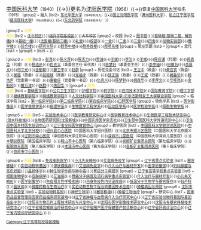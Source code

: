 {{Navbox
|name=中国医科大学
|imageleft=
|title=[[中国医科大学|<font color="#F1DA16">中国医科大学</font>]]
|titlestyle = background:#B70031; color: #ffffff
|groupstyle = background:#B70031;
|liststyle = background:#F1DA16;
|belowstyle =background:#B70031;
|listclass=hlist

|group1 = <font color="#F1DA16">历史</font>
|list1 = {{Navbox subgroup
|groupstyle = background:#e5e5e5;font-weight:normal;
|group1 = 中国医大沿革
|list1 = [[中国工农红军军医学校]]和<small>（1931）</small>{{→}}[[中国工农红军卫生学校]]<small>（1932）</small>{{→}}[[中国医科大学]]<small>（1940）</small>{{→}}更名为[[沈阳医学院]]<small>（1956）{{→}}恢复[[中国医科大学]]校名<small>（1978）
|group2 = 融入
|list2=  [[东北军医大学]]<small>（1946年并入）</small>{{•}}[[国立沈阳医学院]]（[[满洲医科大学]]）、[[私立辽宁医学院]]（[[盛京医科大学]]）<small>（1948年并入）</small>{{•}}[[东北药学院]]<small>（1949年并入）</small>      
}}

|group2 = <font color="#F1DA16">风物<br/>规划</font>
|list2 = {{Navbox subgroup
|groupstyle = background:#e5e5e5;font-weight:normal;
|group1 = 校区
|list1 = [[中国医科大学|和平校区]]{{·}}[[中国医科大学沈北校区|沈北校区]]{{·}}[[沈阳炮兵学院|<s>炮兵学院东校区</s>]]{{·}}<s>大东校区</s>
|group2 = 校园
|list2  = [[中国医科大学图书馆|图书馆]]{{·}}[[中国医科大学基础楼|基础楼(基础二楼、解剖楼)]]{{·}}[[中国医科大学基础楼|基础一楼]]{{·}}[[中国医科大学法医学院|法医楼(基础三楼)]]{{·}}[[中国医科大学礼堂|礼堂]]{{·}}[[中国医科大学校部|校部]]{{·}}[[中国医科大学第一学生宿舍|一舍]]{{·}}[[中国医科大学第二学生宿舍|二舍]]{{·}}[[中国医科大学第三学生宿舍|三舍]]{{·}}[[中国医科大学第四学生宿舍|四舍]]{{·}}[[中国医科大学动物实验部|动物实验部]]{{·}}[[中国医科大学教学楼|教学楼]]{{·}}[[中国医科大学综合楼|综合楼]]{{·}}[[中国医科大学研究生院|研究生院]]{{·}}[[中国医科大学台湾事务办公室|群英中楼]]{{·}}[[中国医科大学安全处|群英西楼]]{{·}}[[中国医科大学校门诊部|群英东楼]]
|group3 = 現址早期
|list3  = 
|group4 = 當代
|list4  = 
|group5 = 
|list5 = 
}}

|group3 = <font color="#F1DA16">人物</font>
|list3 = {{Navbox subgroup
|groupstyle=background:#e5e5e5;font-weight:normal;
|group1 = 学术
|list1 =  
|group2 = 历任校长
|list2 = [[贺诚_(中将)|贺诚]]{{·}}[[彭真]]{{·}}[[陈义厚]]{{·}}[[陈志力]]{{·}}[[贺诚]]{{·}}[[王斌_(医学家)|王斌]]{{·}}[[李治 (少将)|李治]]{{·}}[[王斌_(医学家)|王斌]]{{·}}[[陈应谦]]（代理）{{·}}[[阙森华]]（代理）{{·}}[[杨浩庐]]{{·}}[[仇克义]]（革委会主任·军代表）{{·}}[[陈梦轩]]（革委会主任）{{·}}[[李亭植]]{{·}}[[何维为]]{{·}}[[李厚文]]{{·}}[[何三光]]{{·}}[[金魁和]]{{·}}[[滕卫平]]{{·}}[[赵群]]
|group3 = 历任党委书记
|list3 = [[王立中]]（政委）{{·}}[[黄应农]]（政委）{{·}}[[吴强 (1911年)|吴强]]（政委）{{·}}[[吕振球]]（政委）{{·}}[[龙福才]]（政委）{{·}}[[饶正锡]]（政委）{{·}}[[王斌_(医学家)|王斌]]（政委）{{·}}[[阙森华]]{{·}}[[杨浩庐]]（党委第一书记）{{·}}[[康敏庄]]（党委第一书记）{{·}}[[仇克义]]{{·}}[[陈梦轩]]{{·}}[[阙森华]]{{·}}[[李厚文]]{{·}}[[华桂岚]]{{·}}[[金魁和]]{{·}}[[戴万津]]{{·}}[[赵群]]{{·}}[[唐国华]]
}}
|group4 = <font color="#F1DA16">院系<br/>设置</font>
|list4 = {{Navbox subgroup
|groupstyle=background:#e5e5e5;font-weight:normal;
|group1 = [[中国医科大学|校本部]]
|list1 = [[中国医科大学研究生院|研究生院]]{{·}}[[中国医科大学基础医学院|基础医学院]]{{·}}[[中国医科大学公共卫生学院|公共卫生学院]]{{·}}[[中国医科大学护理学院|护理学院]]{{·}}[[中国医科大学药学院|药学院]]{{·}}[[中国医科大学应用技术学院|应用技术学院]]{{·}}[[中国医科大学国际教育学院|国际教育学院]]{{·}}[[中国医科大学理工学部|理工学部]]{{·}}[[中国医科大学继续教育学院|继续教育学院]]{{·}}[[中国医科大学网络教育学院|网络教育学院]]{{·}}[[中国医科大学人文社科学院|人文社科学院]]{{·}}[[中国医科大学-贝尔法斯特女王大学联合学院]]
|group2 = 临床学院
|list2 =  [[中国医科大学附属第一医院|第一临床学院]]{{·}}[[中国医科大学附属盛京医院|第二临床学院]]{{·}}[[中国医科大学附属第四医院|第四临床学院]]{{·}}[[中国医科大学附属口腔医院|口腔医学院]]
|group3 = 特色学系
|list3 = [[中国医科大学医学影像系|医学影像系]]{{·}}[[中国医科大学医学信息学系|医学信息学系]]{{·}}[[中国医科大学病理学系|病理学系]]{{·}}[[中国医科大学生物医学工程学系|生物医学工程学系]]{{·}}[[中国医科大学运动医学系|运动医学系]]{{·}}[[中国医科大学医学检验学系|医学检验学系]]{{·}}[[中国医科大学细胞生物学系|细胞生物学系]]
}}

|group5 = <font color="#F1DA16">机构</font>
|list5 = {{Navbox subgroup
|groupstyle=background:#e5e5e5;font-weight:normal;
|group1 = 直属单位
|list1  =[[中国医科大学实验动物部|实验动物部]]{{·}}[[中国医科大学实验技术中心|实验技术中心]]{{·}}[[中国医科大学医学教育研究中心|医学教育研究中心]]{{·}}[[中国医科大学医学教育技术中心|医学教育技术中心]]{{·}}[[中国医科大学生物医学工程技术研发中心|生物医学工程技术研发中心(泗水科技城)]]{{·}}[[中国医科大学生物医药研究院|生物医药研究院(沈溪新城)]]{{·}}[[中国实用医学杂志社]]{{·}}[[卫生部中国医科大学外语培训中心]]{{·}}[[卫生部中国乡村医生培训中心]]{{·}}[[辽宁省全科医学教育中心]]
|group2 = 教学医院
|list2 = [[中国医科大学航空总医院]]{{·}}[[中国医科大学北京分校]]{{·}}[[绍兴县中心医院]]（中国医科大学绍兴医院）{{·}}[[北京市顺义区医院]]（中国医科大学北京顺义医院）{{·}}[[辽阳市中心医院]]（中国医科大学辽阳中心医院）{{·}}[[深圳市儿童医院]]（中国医科大学深圳儿童医院）{{·}}[[本钢总医院]]（第五临床学院）{{·}}[[鞍山市中心医院]]（第六临床学院）{{·}}[[抚顺矿业集团总医院]]（第七临床学院）{{·}}[[鞍钢铁东医院]]（第八临床学院）{{·}}[[本溪市中心医院]]（第九临床学院）{{·}}[[阜新矿业集团总医院]]（第十临床学院）{{·}}[[铁岭市中心医院]]
}}

|group6 = <font color="#F1DA16">科研</font>
|list6 = {{Navbox subgroup
|groupstyle = background:#e5e5e5;font-weight:normal;
|group1 = [[教育部重点实验室]]
|list1 = [[医学细胞生物学重点实验室|医学细胞生物学]]
|group2 = [[省部共建教育部重点实验室]]
|list2 = [[免疫皮肤病学重点实验室|免疫皮肤病学]]
|group3 = [[卫生部重点实验室]]
|list3 = [[卫生部细胞生物学重点实验室|医学细胞生物学]]{{·}}[[卫生部免疫皮肤病学重点实验室|免疫皮肤病学]]{{·}}[[卫生部小儿先天畸形重点实验室|小儿先天畸形]]{{·}}[[卫生部艾滋病免疫学重点实验室|艾滋病免疫学]]
|group4 = [[辽宁省重点实验室]]
|list4 = [[辽宁省器官移植重点实验室|器官移植]]{{·}}[[辽宁省实验动物转基因重点实验室|实验动物转基因]]{{·}}[[辽宁省甲状腺疾病重点实验室|甲状腺疾病]]{{·}}[[辽宁省艾滋病免疫学重点实验室|艾滋病免疫学]]{{·}}[[辽宁省介入治疗与器材开发重点实验室|介入治疗与器材开发]]{{·}}[[辽宁省医学影像重点实验室|医学影像学]]{{·}}[[辽宁省妇科肿瘤与高危妊娠重点实验室|妇科肿瘤与高危妊娠]]{{·}}[[辽宁省晶状体学重点实验室|晶状体学]]{{·}}[[辽宁省砷生物学作用与砷中毒重点实验室|砷生物学作用与砷中毒]]{{·}}[[辽宁省胃癌分子病理学重点实验室|胃癌分子病理学]]
|group5 = [[辽宁省高等学校重点实验室]]
|list5 = [[细胞生物学]]{{·}}[[皮肤病学]]{{·}}[[艾滋病]]{{·}}[[胃癌分子病理及流行病学重点实验室]]{{·}}[[介入治疗与器材开发]]{{·}}[[小儿先天畸形]]{{·}}[[医学影像学]]{{·}}[[免疫相关性呼吸疾病]]{{·}}[[自身免疫性内分泌疾病]]{{·}}[[低温分子生物学与器官保存]]{{·}}[[妇产科]]{{·}}[[晶状体]]{{·}}[[肿瘤药物与生物治疗]]{{·}}[[实验动物生物工程与转基因技术应用]]{{·}}[[肿瘤病因与预防]]
|group6 = [[沈阳市重点实验室]]
|list6 = [[沈阳市实验动物转基因重点实验室|实验动物转基因]]{{·}}[[沈阳市神经生物学重点实验室|神经生物学]]{{·}}[[沈阳市器官移植重点实验室|器官移植]]{{·}}[[沈阳市肿瘤生物治疗重点实验室|肿瘤生物治疗]]
|group7 = 研究中心
|list7 = [[国家药品监督管理局国家药品临床研究基地]]{{·}}[[辽宁省肿瘤与血管病介入治疗研究中心]]{{·}}[[辽宁省实验动物转基因与基因敲出平台]]{{·}}[[沈阳市生物芯片工程技术研究与开发中心]]{{·}}[[沈阳市医学影像技术研究中心]]{{·}}[[沈阳市多器官移植技术研究中心]]{{·}}[[辽宁省嗓音喉病治疗研究中心]]{{·}}[[辽宁省围产医疗保健暨产前诊断中心]]{{·}}[[辽宁省肝病诊治中心]]{{·}}[[辽宁省内镜诊疗研究中心]]
}}
}}<noinclude>
[[Category:辽宁高等院校导航模板‎]]
[[Category:中国医科大学| ]]
</noinclude>